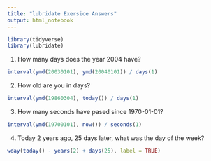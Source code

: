 ```yaml
---
title: "lubridate Exersice Answers"
output: html_notebook
---
```


```r
library(tidyverse)
library(lubridate)
```

1. How many days does the year 2004 have?

```r
interval(ymd(20030101), ymd(20040101)) / days(1)
```

2. How old are you in days?

```r
interval(ymd(19860304), today()) / days(1)
```

3. How many seconds have pased since 1970-01-01?

```r
interval(ymd(19700101), now()) / seconds(1)
```

4. Today 2 years ago, 25 days later, what was the day of the week?

```r
wday(today() - years(2) + days(25), label = TRUE)
```

